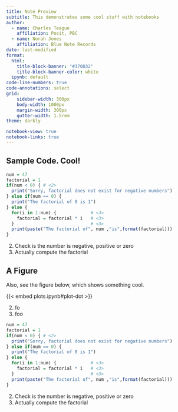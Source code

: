 ```yaml
---
title: Note Preview
subtitle: This demonstrates some cool stuff with notebooks
author:
  - name: Charles Teague
    affiliation: Posit, PBC
  - name: Norah Jones
    affiliation: Blue Note Records
date: last-modified
format:
  html:
    title-block-banner: "#370D32"
    title-block-banner-color: white
  ipynb: default
code-line-numbers: true
code-annotations: select
grid:
    sidebar-width: 300px
    body-width: 1000px
    margin-width: 300px
    gutter-width: 1.5rem
theme: darkly

notebook-view: true 
notebook-links: true
---
```


## Sample Code. Cool!

```r
num = 47
factorial = 1
if(num < 0) { # <2>
  print("Sorry, factorial does not exist for negative numbers")
} else if(num == 0) {
  print("The factorial of 0 is 1")
} else {
  for(i in 1:num) {             # <3>
    factorial = factorial * i   # <3>
  }                             # <3>
  print(paste("The factorial of", num ,"is",format(factorial)))
}
```

2. Check is the number is negative, positive or zero
3. Actually compute the factorial

## A Figure

Also, see the figure below, which shows something cool.

{{< embed plots.ipynb#plot-dot >}}

2. fo
3. foo

```r
num = 47
factorial = 1
if(num < 0) { # <2>
  print("Sorry, factorial does not exist for negative numbers")
} else if(num == 0) {
  print("The factorial of 0 is 1")
} else {
  for(i in 1:num) {             # <3>
    factorial = factorial * i   # <3>
  }                             # <3>
  print(paste("The factorial of", num ,"is",format(factorial)))
}
```

2. Check is the number is negative, positive or zero
3. Actually compute the factorial
